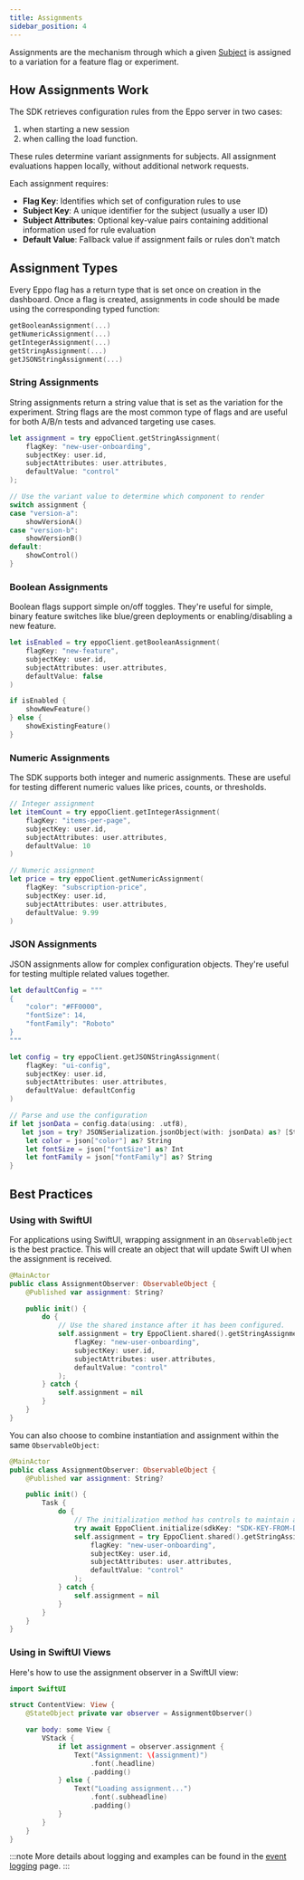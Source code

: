 ```yaml
---
title: Assignments
sidebar_position: 4
---
```



Assignments are the mechanism through which a given [Subject](/sdks/sdk-features/subjects) is assigned to a variation for a feature flag or experiment.

## How Assignments Work

The SDK retrieves configuration rules from the Eppo server in two cases: 

1. when starting a new session 
2. when calling the load function. 

These rules determine variant assignments for subjects. All assignment evaluations happen locally, without additional network requests.

Each assignment requires:

- **Flag Key**: Identifies which set of configuration rules to use
- **Subject Key**: A unique identifier for the subject (usually a user ID)
- **Subject Attributes**: Optional key-value pairs containing additional information used for rule evaluation
- **Default Value**: Fallback value if assignment fails or rules don't match

## Assignment Types

Every Eppo flag has a return type that is set once on creation in the dashboard. Once a flag is created, assignments in code should be made using the corresponding typed function:

```swift
getBooleanAssignment(...)
getNumericAssignment(...)
getIntegerAssignment(...)
getStringAssignment(...)
getJSONStringAssignment(...)
```

### String Assignments

String assignments return a string value that is set as the variation for the experiment. String flags are the most common type of flags and are useful for both A/B/n tests and advanced targeting use cases.

```swift
let assignment = try eppoClient.getStringAssignment(
    flagKey: "new-user-onboarding",
    subjectKey: user.id,
    subjectAttributes: user.attributes,
    defaultValue: "control"
);

// Use the variant value to determine which component to render
switch assignment {
case "version-a":
    showVersionA()
case "version-b":
    showVersionB()
default:
    showControl()
}
```

### Boolean Assignments

Boolean flags support simple on/off toggles. They're useful for simple, binary feature switches like blue/green deployments or enabling/disabling a new feature.

```swift
let isEnabled = try eppoClient.getBooleanAssignment(
    flagKey: "new-feature",
    subjectKey: user.id,
    subjectAttributes: user.attributes,
    defaultValue: false
)

if isEnabled {
    showNewFeature()
} else {
    showExistingFeature()
}
```

### Numeric Assignments

The SDK supports both integer and numeric assignments. These are useful for testing different numeric values like prices, counts, or thresholds.

```swift
// Integer assignment
let itemCount = try eppoClient.getIntegerAssignment(
    flagKey: "items-per-page",
    subjectKey: user.id,
    subjectAttributes: user.attributes,
    defaultValue: 10
)

// Numeric assignment
let price = try eppoClient.getNumericAssignment(
    flagKey: "subscription-price",
    subjectKey: user.id,
    subjectAttributes: user.attributes,
    defaultValue: 9.99
)
```

### JSON Assignments

JSON assignments allow for complex configuration objects. They're useful for testing multiple related values together.

```swift
let defaultConfig = """
{
    "color": "#FF0000",
    "fontSize": 14,
    "fontFamily": "Roboto"
}
"""

let config = try eppoClient.getJSONStringAssignment(
    flagKey: "ui-config",
    subjectKey: user.id,
    subjectAttributes: user.attributes,
    defaultValue: defaultConfig
)

// Parse and use the configuration
if let jsonData = config.data(using: .utf8),
   let json = try? JSONSerialization.jsonObject(with: jsonData) as? [String: Any] {
    let color = json["color"] as? String
    let fontSize = json["fontSize"] as? Int
    let fontFamily = json["fontFamily"] as? String
}
```

## Best Practices

### Using with SwiftUI

For applications using SwiftUI, wrapping assignment in an `ObservableObject` is the best practice. This will create an object that will update Swift UI when the assignment is received.

```swift
@MainActor
public class AssignmentObserver: ObservableObject {
    @Published var assignment: String?

    public init() {
        do {
            // Use the shared instance after it has been configured.
            self.assignment = try EppoClient.shared().getStringAssignment(
                flagKey: "new-user-onboarding",
                subjectKey: user.id,
                subjectAttributes: user.attributes,
                defaultValue: "control"
            );
        } catch {
            self.assignment = nil
        }
    }
}
```

You can also choose to combine instantiation and assignment within the same `ObservableObject`:

```swift
@MainActor
public class AssignmentObserver: ObservableObject {
    @Published var assignment: String?

    public init() {
        Task {
            do {
                // The initialization method has controls to maintain a single instance.
                try await EppoClient.initialize(sdkKey: "SDK-KEY-FROM-DASHBOARD");
                self.assignment = try EppoClient.shared().getStringAssignment(
                    flagKey: "new-user-onboarding",
                    subjectKey: user.id,
                    subjectAttributes: user.attributes,
                    defaultValue: "control"
                );
            } catch {
                self.assignment = nil
            }
        }
    }
}
```
### Using in SwiftUI Views

Here's how to use the assignment observer in a SwiftUI view:

```swift
import SwiftUI

struct ContentView: View {
    @StateObject private var observer = AssignmentObserver()

    var body: some View {
        VStack {
            if let assignment = observer.assignment {
                Text("Assignment: \(assignment)")
                    .font(.headline)
                    .padding()
            } else {
                Text("Loading assignment...")
                    .font(.subheadline)
                    .padding()
            }
        }
    }
}
```


:::note
More details about logging and examples can be found in the [event logging](/sdks/event-logging/) page.
:::
